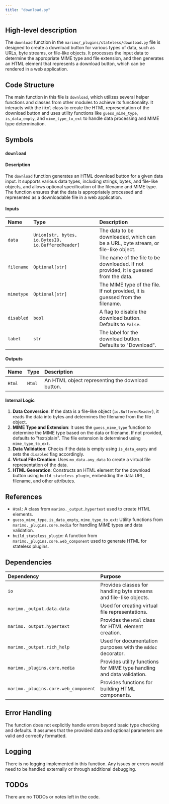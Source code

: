 ```yaml
---
title: "download.py"
---
```


## High-level description

The `download` function in the `marimo/_plugins/stateless/download.py` file is designed to create a download button for various types of data, such as URLs, byte streams, or file-like objects. It processes the input data to determine the appropriate MIME type and file extension, and then generates an HTML element that represents a download button, which can be rendered in a web application.

## Code Structure

The main function in this file is `download`, which utilizes several helper functions and classes from other modules to achieve its functionality. It interacts with the `Html` class to create the HTML representation of the download button and uses utility functions like `guess_mime_type`, `is_data_empty`, and `mime_type_to_ext` to handle data processing and MIME type determination.

## Symbols

### `download`
#### Description
The `download` function generates an HTML download button for a given data input. It supports various data types, including strings, bytes, and file-like objects, and allows optional specification of the filename and MIME type. The function ensures that the data is appropriately processed and represented as a downloadable file in a web application.

#### Inputs
| Name     | Type                                      | Description                                                                 |
|:---------|:------------------------------------------|:----------------------------------------------------------------------------|
| `data`   | `Union[str, bytes, io.BytesIO, io.BufferedReader]` | The data to be downloaded, which can be a URL, byte stream, or file-like object. |
| `filename` | `Optional[str]`                          | The name of the file to be downloaded. If not provided, it is guessed from the data. |
| `mimetype` | `Optional[str]`                          | The MIME type of the file. If not provided, it is guessed from the filename. |
| `disabled` | `bool`                                   | A flag to disable the download button. Defaults to `False`.                  |
| `label`  | `str`                                      | The label for the download button. Defaults to "Download".                  |

#### Outputs
| Name | Type  | Description                          |
|:-----|:------|:-------------------------------------|
| `Html` | `Html` | An HTML object representing the download button. |

#### Internal Logic
1. **Data Conversion**: If the data is a file-like object (`io.BufferedReader`), it reads the data into bytes and determines the filename from the file object.
2. **MIME Type and Extension**: It uses the `guess_mime_type` function to determine the MIME type based on the data or filename. If not provided, defaults to "text/plain". The file extension is determined using `mime_type_to_ext`.
3. **Data Validation**: Checks if the data is empty using `is_data_empty` and sets the `disabled` flag accordingly.
4. **Virtual File Creation**: Uses `mo_data.any_data` to create a virtual file representation of the data.
5. **HTML Generation**: Constructs an HTML element for the download button using `build_stateless_plugin`, embedding the data URL, filename, and other attributes.

## References

- `Html`: A class from `marimo._output.hypertext` used to create HTML elements.
- `guess_mime_type`, `is_data_empty`, `mime_type_to_ext`: Utility functions from `marimo._plugins.core.media` for handling MIME types and data validation.
- `build_stateless_plugin`: A function from `marimo._plugins.core.web_component` used to generate HTML for stateless plugins.

## Dependencies

| Dependency | Purpose |
|:-----------|:--------|
| `io` | Provides classes for handling byte streams and file-like objects. |
| `marimo._output.data.data` | Used for creating virtual file representations. |
| `marimo._output.hypertext` | Provides the `Html` class for HTML element creation. |
| `marimo._output.rich_help` | Used for documentation purposes with the `mddoc` decorator. |
| `marimo._plugins.core.media` | Provides utility functions for MIME type handling and data validation. |
| `marimo._plugins.core.web_component` | Provides functions for building HTML components. |

## Error Handling

The function does not explicitly handle errors beyond basic type checking and defaults. It assumes that the provided data and optional parameters are valid and correctly formatted.

## Logging

There is no logging implemented in this function. Any issues or errors would need to be handled externally or through additional debugging.

## TODOs

There are no TODOs or notes left in the code.
